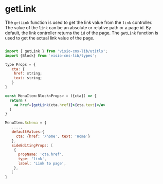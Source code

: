 # getLink
The `getLink` function is used to get the link value from the `link` controller. The value of the `link` can be an absolute or relative path or a page id.
By default, the link controller returns the `id` of the page. The `getLink` function is used to get the actual link value of the page.

```jsx  

import { getLink } from 'visio-cms-lib/utitls';
import {Block} from 'visio-cms-lib/types';

type Props = {
   cta: {
    href: string;
    text: string;
   }
}

const MenuItem:Block<Props> = ({cta}) => {
  return (
    <a href={getLink(cta.href)}>{cta.text}</a>
  )
}

MenuItem.Schema = {
   ....,
   defaultValues:{
     cta: {href: '/home', text: 'Home'}
   },
   sideEditingProps: [
    {
      propName: 'cta.href',
      type: 'link',
      label: 'Link to page',
    },
   ]
}


```